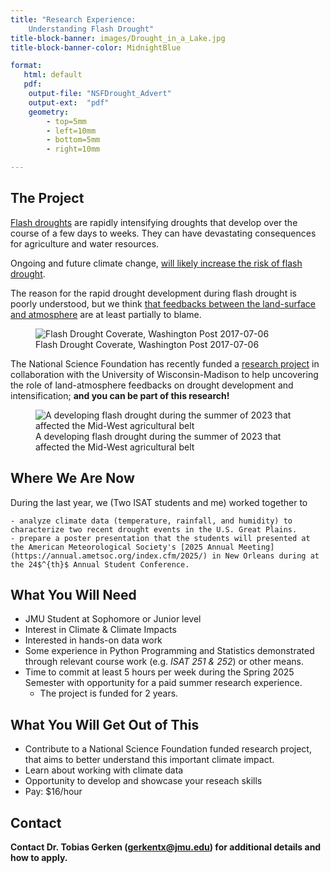 ```yaml
---
title: "Research Experience: 
    Understanding Flash Drought"
title-block-banner: images/Drought_in_a_Lake.jpg
title-block-banner-color: MidnightBlue 

format:
   html: default
   pdf: 
    output-file: "NSFDrought_Advert"
    output-ext:  "pdf"
    geometry:
        - top=5mm
        - left=10mm
        - bottom=5mm
        - right=10mm

---
```



## The Project

::: {.grid}

:::{.g-col-4}
[Flash droughts](https://theconversation.com/what-is-a-flash-drought-an-earth-scientist-explains-194141) are rapidly intensifying droughts that develop over the course of a few days to weeks. They can have devastating consequences for agriculture and water resources. 

Ongoing and future climate change, [will likely increase the risk of flash drought](https://www.nature.com/articles/s43247-023-00826-1). 

The reason for the rapid drought development during flash drought is poorly understood, but we think [that feedbacks between the land-surface and atmosphere](https://www.nature.com/articles/s41467-022-28752-4) are at least partially to blame. 
:::

:::{.g-col-8}
![Flash Drought Coverate, Washington Post 2017-07-06](images/WaPoFlashDrought.png){fig-pos='h'}
:::

:::


The National Science Foundation has recently funded a [research project](https://www.nsf.gov/awardsearch/showAward?AWD_ID=2303457&HistoricalAwards=false) in collaboration with the University of Wisconsin-Madison to help uncovering the role of land-atmosphere feedbacks on drought development and intensification; **and you can be part of this research!**

![A developing flash drought during the summer of 2023 that affected the Mid-West agricultural belt](https://images.theconversation.com/files/533776/original/file-20230623-25-ed4we5.png?ixlib=rb-1.1.0&q=45&auto=format&w=1000&fit=clip){fig-pos='h'}

## Where We Are Now

During the last year, we (Two ISAT students and me) worked together to

    - analyze climate data (temperature, rainfall, and humidity) to characterize two recent drought events in the U.S. Great Plains.  
    - prepare a poster presentation that the students will presented at the American Meteorological Society's [2025 Annual Meeting](https://annual.ametsoc.org/index.cfm/2025/) in New Orleans during at the 24$^{th}$ Annual Student Conference. 

## What You Will Need 

- JMU Student at Sophomore or Junior level
- Interest in Climate & Climate Impacts
- Interested in hands-on data work
- Some experience in Python Programming and Statistics demonstrated through relevant course work (e.g. *ISAT 251 & 252*) or other means. 
- Time to commit at least 5 hours per week during the Spring 2025 Semester with opportunity for a paid summer research experience.
    - The project is funded for 2 years. 

## What You Will Get Out of This

- Contribute to a National Science Foundation funded research project, that aims to better understand this important climate impact. 
- Learn about working with climate data
- Opportunity to develop and showcase your reseach skills 
- Pay: $16/hour

## Contact

**Contact Dr. Tobias Gerken ([gerkentx@jmu.edu](mailto:gerkentx@jmu.edu)) for additional details and how to apply.**